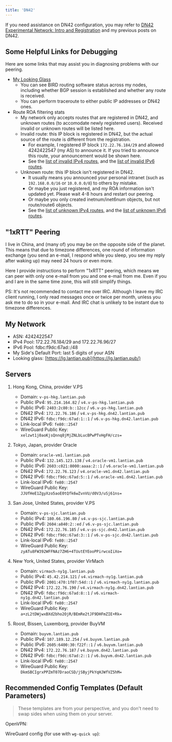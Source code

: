 ```yaml
---
title: 'DN42'
---
```


If you need assistance on DN42 configuration, you may refer to
[DN42 Experimental Network: Intro and Registration](/en/article/modify-website/dn42-experimental-network-2020.lantian)
and my previous posts on DN42.

## Some Helpful Links for Debugging

Here are some links that may assist you in diagnosing problems with our peering.

- [My Looking Glass](https://lg.lantian.pub/)
  - You can see BIRD routing software status across my nodes, including whether
    BGP session is established and whether any route is received.
  - You can perform traceroute to either public IP addresses or DN42 ones.
- Route ROA filtering stats
  - My network only accepts routes that are registered in DN42, and unknown
    routes (to accomodate newly registered users). Received invalid or unknown
    routes will be listed here.
  - Invalid route: this IP block is registered in DN42, but the actual source of
    the route is different from the registration.
    - For example, I registered IP block `172.22.76.184/29` and allowed
      4242422547 (my AS) to announce it. If you tried to announce this route,
      your announcement would be shown here.
    - See the
      [list of invalid IPv4 routes](https://lg.lantian.pub/route_generic/local/table%20roa_fail_v4),
      and the
      [list of invalid IPv6 routes](https://lg.lantian.pub/route_generic/local/table%20roa_fail_v6).
  - Unknown route: this IP block isn't registered in DN42.
    - It usually means you announced your personal intranet (such as
      `192.168.0.0/16` or `10.0.0.0/8`) to others by mistake.
    - Or maybe you just registered, and my ROA information isn't updated yet.
      Please wait 4-8 hours and restart our peering.
    - Or maybe you only created inetnum/inet6num objects, but not route/route6
      objects.
    - See the
      [list of unknown IPv4 routes](https://lg.lantian.pub/route_generic/local/table%20roa_unknown_v4),
      and the
      [list of unknown IPv6 routes](https://lg.lantian.pub/route_generic/local/table%20roa_unknown_v6).

## "1xRTT" Peering

I live in China, and (many of) you may be on the opposite side of the planet.
This means that due to timezone differences, one round of information exchange
(you send an e-mail, I respond while you sleep, you see my reply after waking
up) may need 24 hours or even more.

Here I provide instructions to perform "1xRTT" peering, which means we can peer
with only one e-mail from you and one e-mail from me. Even if you and I are in
the same time zone, this will still simplify things.


<Peer />

PS: It's not recommended to contact me over IRC. Although I leave my IRC client
running, I only read messages once or twice per month, unless you ask me to do
so in your e-mail. And IRC chat is unlikely to be instant due to timezone
differences.

## My Network

- ASN: 4242422547
- IPv4 Pool: 172.22.76.184/29 and 172.22.76.96/27
- IPv6 Pool: fdbc:f9dc:67ad::/48
- My Side's Default Port: last 5 digits of your ASN
- Looking glass: [https://lg.lantian.pub](https://lg.lantian.pub/)

## Servers

1. Hong Kong, China, provider V.PS

   - Domain: `v-ps-hkg.lantian.pub`
   - Public IPv4: `95.214.164.82` / `v4.v-ps-hkg.lantian.pub`
   - Public IPv6: `2403:2c80:b::12cc` / `v6.v-ps-hkg.lantian.pub`
   - DN42 IPv4: `172.22.76.186` / `v4.v-ps-hkg.dn42.lantian.pub`
   - DN42 IPv6: `fdbc:f9dc:67ad:1::1` / `v6.v-ps-hkg.dn42.lantian.pub`
   - Link-local IPv6: `fe80::2547`
   - WireGuard Public Key: `xelzwt1j0aoKjsQnnq8jMjZNLbLucBPwPTvHgFH/czs=`

2. Tokyo, Japan, provider Oracle

   - Domain: `oracle-vm1.lantian.pub`
   - Public IPv4: `132.145.123.138` / `v4.oracle-vm1.lantian.pub`
   - Public IPv6: `2603:c021:8000:aaaa:2::1` / `v6.oracle-vm1.lantian.pub`
   - DN42 IPv4: `172.22.76.123` / `v4.oracle-vm1.dn42.lantian.pub`
   - DN42 IPv6: `fdbc:f9dc:67ad:5::1` / `v6.oracle-vm1.dn42.lantian.pub`
   - Link-local IPv6: `fe80::2547`
   - WireGuard Public Key: `JJUfHeE1ZgyXzo5aoE0tQfk6wZvnVU/d0V3/uSj61ns=`

3. San Jose, United States, provider V.PS

   - Domain: `v-ps-sjc.lantian.pub`
   - Public IPv4: `180.66.196.80` / `v4.v-ps-sjc.lantian.pub`
   - Public IPv6: `2604:a840:2::ed` / `v6.v-ps-sjc.lantian.pub`
   - DN42 IPv4: `172.22.76.185` / `v4.v-ps-sjc.dn42.lantian.pub`
   - DN42 IPv6: `fdbc:f9dc:67ad:3::1` / `v6.v-ps-sjc.dn42.lantian.pub`
   - Link-local IPv6: `fe80::2547`
   - WireGuard Public Key: `zyATu8FW392WFFNAz7ZH6+4TUutEYEooPPirwcoIiXo=`

4. New York, United States, provider VirMach

   - Domain: `virmach-ny1g.lantian.pub`
   - Public IPv4: `45.42.214.121` / `v4.virmach-ny1g.lantian.pub`
   - Public IPv6: `2001:470:1f07:54d::1` / `v6.virmach-ny1g.lantian.pub`
   - DN42 IPv4: `172.22.76.190` / `v4.virmach-ny1g.dn42.lantian.pub`
   - DN42 IPv6: `fdbc:f9dc:67ad:8::1` / `v6.virmach-ny1g.dn42.lantian.pub`
   - Link-local IPv6: `fe80::2547`
   - WireGuard Public Key: `a+zL2tDWjwxBXd2bho2OjR/BEmRe2tJF9DHFmZIE+Rk=`

5. Roost, Bissen, Luxemborg, provider BuyVM
   - Domain: `buyvm.lantian.pub`
   - Public IPv4: `107.189.12.254` / `v4.buyvm.lantian.pub`
   - Public IPv6: `2605:6400:30:f22f::1` / `v6.buyvm.lantian.pub`
   - DN42 IPv4: `172.22.76.187` / `v4.buyvm.dn42.lantian.pub`
   - DN42 IPv6: `fdbc:f9dc:67ad:2::1` / `v6.buyvm.dn42.lantian.pub`
   - Link-local IPv6: `fe80::2547`
   - WireGuard Public Key: `DkmSBCIgrxPPZmT07DraoCSD/jSByjPkYqHJWfVZ5hM=`

## Recommended Config Templates (Default Parameters)

> These templates are from your perspective, and you don't need to swap sides
> when using them on your server.

OpenVPN:


<OpenVPN />

WireGuard config (for use with `wg-quick up`):


<WireGuard />
